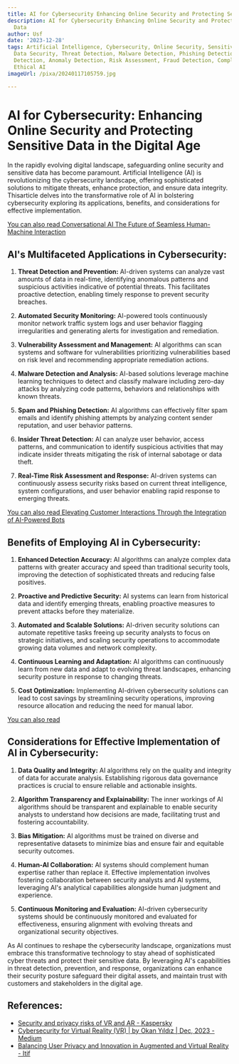 ```yaml
---
title: AI for Cybersecurity Enhancing Online Security and Protecting Sensitive Data
description: AI for Cybersecurity Enhancing Online Security and Protecting Sensitive
  Data
author: Usf
date: '2023-12-28'
tags: Artificial Intelligence, Cybersecurity, Online Security, Sensitive Data Protection,
  Data Security, Threat Detection, Malware Detection, Phishing Detection, Intrusion
  Detection, Anomaly Detection, Risk Assessment, Fraud Detection, Compliance, Privacy,
  Ethical AI
imageUrl: /pixa/20240117105759.jpg

---
```

# AI for Cybersecurity: Enhancing Online Security and Protecting Sensitive Data in the Digital Age

In the rapidly evolving digital  landscape,  safeguarding  online  security and  sensitive data has become paramount. Artificial Intelligence (AI) is  revolutionizing the cybersecurity landscape, offering sophisticated solutions to mitigate  threats, enhance protection, and ensure data integrity. Thisarticle delves into the transformative role of  AI in bolstering cybersecurity exploring its applications,  benefits, and  considerations for effective implementation.

[You can also read Conversational AI The Future of Seamless Human-Machine Interaction](Conversational%20AI%20The%20Future%20of%20Seamless%20Human-Machine%20Interaction)


## AI's Multifaceted Applications in Cybersecurity:

1. **Threat Detection and Prevention:** AI-driven  systems can analyze vast amounts of data in real-time, identifying anomalous patterns and suspicious activities indicative of potential threats. This facilitates proactive detection, enabling timely response to prevent security breaches.

2. **Automated Security  Monitoring:** AI-powered tools continuously  monitor network traffic system logs and user behavior flagging  irregularities and generating alerts for investigation and  remediation.

3. **Vulnerability Assessment and Management:** AI algorithms can scan systems and software for vulnerabilities prioritizing vulnerabilities based on risk level and recommending appropriate remediation actions.

4. **Malware Detection and Analysis:** AI-based solutions leverage machine learning techniques to detect and classify malware including  zero-day attacks  by analyzing code patterns, behaviors  and relationships with known threats.

5. **Spam and Phishing Detection:** AI algorithms can effectively filter spam  emails and identify phishing attempts by analyzing content sender reputation, and user behavior patterns.

6. **Insider Threat Detection:** AI can analyze user behavior, access patterns, and communication to identify suspicious  activities that may indicate insider threats mitigating the  risk of internal sabotage or data theft.

7. **Real-Time Risk  Assessment and Response:** AI-driven systems can continuously assess security risks based on current threat intelligence, system configurations, and user behavior enabling rapid response  to emerging threats.

[You can also read Elevating Customer Interactions Through the Integration of AI-Powered Bots](Elevating%20Customer%20Interactions%20Through%20the%20Integration%20of%20AI-Powered%20Bots)


## Benefits of Employing AI in Cybersecurity:

1. **Enhanced  Detection Accuracy:** AI algorithms can analyze complex data  patterns with greater accuracy and speed than traditional security tools, improving  the detection of sophisticated threats and reducing false positives.

2. **Proactive and Predictive Security:** AI systems can learn from historical data and identify emerging threats, enabling proactive measures to prevent attacks before they materialize.

3.  **Automated  and Scalable Solutions:** AI-driven security solutions can automate repetitive tasks freeing up security analysts to focus on strategic initiatives, and scaling security operations  to  accommodate growing data volumes and network  complexity.

4. **Continuous  Learning  and Adaptation:** AI algorithms can continuously learn from new data and adapt to evolving threat landscapes, enhancing  security posture in response  to changing threats.

5. **Cost Optimization:** Implementing AI-driven cybersecurity solutions can lead to cost  savings  by streamlining security operations, improving resource allocation and reducing the need for manual labor.

[You can also  read  ]()


## Considerations for Effective Implementation of AI in Cybersecurity:

1. **Data Quality and Integrity:** AI algorithms  rely on the quality and  integrity of data for accurate analysis. Establishing rigorous data governance practices is crucial to ensure reliable and actionable insights.

2. **Algorithm Transparency and Explainability:** The inner  workings of AI algorithms should be transparent  and explainable  to enable security analysts to understand how  decisions are made, facilitating trust and fostering  accountability.

3.  **Bias Mitigation:** AI algorithms must be trained on diverse and  representative datasets to minimize bias and ensure fair and equitable security outcomes.

4. **Human-AI Collaboration:** AI  systems should  complement  human expertise rather  than replace it. Effective implementation  involves fostering collaboration between  security analysts  and AI systems, leveraging AI's analytical capabilities alongside human judgment and experience.

5. **Continuous Monitoring and Evaluation:** AI-driven cybersecurity systems should be continuously monitored and  evaluated for effectiveness, ensuring alignment with evolving threats and organizational security objectives.

As AI continues  to reshape the cybersecurity  landscape, organizations must embrace this transformative technology to stay ahead of  sophisticated cyber  threats and protect  their sensitive data. By leveraging AI's capabilities in threat detection, prevention, and response, organizations can enhance their security posture safeguard their digital assets, and  maintain trust with customers and  stakeholders in the digital age.

## References:
- [Security and privacy risks of VR and AR - Kaspersky](https://usa.kaspersky.com/resource-center/threats/security-and-privacy-risks-of-ar-and-vr)
- [Cybersecurity for Virtual Reality (VR) | by Okan Yıldız | Dec, 2023 - Medium](https://medium.com/@okanyildiz1994/cybersecurity-for-virtual-reality-vr-3167733a5a09)
- [Balancing User Privacy and Innovation in Augmented and Virtual Reality - Itif](https://www2.itif.org/2021-ar-vr-user-privacy.pdf)
